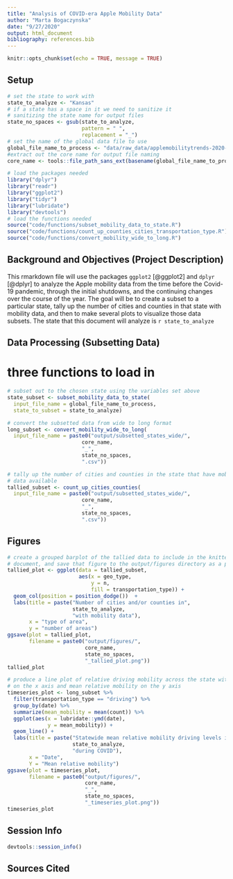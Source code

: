 ```yaml
---
title: "Analysis of COVID-era Apple Mobility Data"
author: "Marta Bogaczynska"
date: "9/27/2020"
output: html_document
bibliography: references.bib 
---
```

```r
knitr::opts_chunk$set(echo = TRUE, message = TRUE)
```
## Setup
```r
# set the state to work with
state_to_analyze <- "Kansas"
# if a state has a space in it we need to sanitize it
# sanitizing the state name for output files
state_no_spaces <- gsub(state_to_analyze,
                        pattern = " ",
                        replacement = "_")
# set the name of the global data file to use
global_file_name_to_process <- "data/raw_data/applemobilitytrends-2020-10-03.csv"
#extract out the core name for output file naming
core_name <- tools::file_path_sans_ext(basename(global_file_name_to_process))
```
```r
# load the packages needed
library("dplyr")
library("readr")
library("ggplot2")
library("tidyr")
library("lubridate")
library("devtools")
# load the functions needed
source("code/functions/subset_mobility_data_to_state.R")
source("code/functions/count_up_counties_cities_transportation_type.R")
source("code/functions/convert_mobility_wide_to_long.R")
```
## Background and Objectives (Project Description)
This rmarkdown file will use the packages `ggplot2` [@ggplot2] and `dplyr`
[@dplyr] to analyze the Apple mobility data from the time before the Covid-19
pandemic, through the initial shutdowns, and the continuing changes over the
course of the year.
The goal will be to create a subset to a particular state, tally up the number
of cities and counties in that state with mobility data, and then to make
several plots to visualize those data subsets.
The state that this document will analyze is `r state_to_analyze`

## Data Processing (Subsetting Data)
# three functions to load in

```r
# subset out to the chosen state using the variables set above
state_subset <- subset_mobility_data_to_state(
  input_file_name = global_file_name_to_process,
  state_to_subset = state_to_analyze)
```
```r
# convert the subsetted data from wide to long format
long_subset <- convert_mobility_wide_to_long(
  input_file_name = paste0("output/subsetted_states_wide/",
                        core_name,
                        "_",
                        state_no_spaces,
                        ".csv"))
```

```r
# tally up the number of cities and counties in the state that have mobility
# data available
tallied_subset <- count_up_cities_counties(
  input_file_name = paste0("output/subsetted_states_wide/",
                        core_name,
                        "_",
                        state_no_spaces,
                        ".csv"))
```

## Figures
```r
# create a grouped barplot of the tallied data to include in the knitted
# document, and save that figure to the output/figures directory as a png
tallied_plot <- ggplot(data = tallied_subset,
                       aes(x = geo_type,
                           y = n,
                           fill = transportation_type)) +
  geom_col(position = position_dodge())  +
  labs(title = paste("Number of cities and/or counties in",
                     state_to_analyze,
                     "with mobility data"),
       x = "type of area",
       y = "number of areas")
ggsave(plot = tallied_plot,
       filename = paste0("output/figures/",
                         core_name,
                         state_no_spaces,
                         "_tallied_plot.png"))
tallied_plot
```
```r
# produce a line plot of relative driving mobility across the state with date
# on the x axis and mean relative mobility on the y axis
timeseries_plot <- long_subset %>%
  filter(transportation_type == "driving") %>%
  group_by(date) %>%
  summarize(mean_mobility = mean(count)) %>%
  ggplot(aes(x = lubridate::ymd(date),
             y = mean_mobility)) +
  geom_line() +
  labs(title = paste("Statewide mean relative mobility driving levels in",
                     state_to_analyze,
                     "during COVID"),
       x = "Date",
       Y = "Mean relative mobility")
ggsave(plot = timeseries_plot,
       filename = paste0("output/figures/",
                         core_name,
                         "_",
                         state_no_spaces,
                         "_timeseries_plot.png"))
timeseries_plot
```
## Session Info
```r
devtools::session_info()
```
## Sources Cited